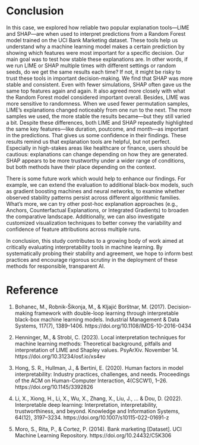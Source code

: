 # Conclusion

In this case, we explored how reliable two popular explanation tools—LIME and SHAP—are when used to interpret predictions from a Random Forest model trained on the UCI Bank Marketing dataset. These tools help us understand why a machine learning model makes a certain prediction by showing which features were most important for a specific decision. Our main goal was to test how stable these explanations are. In other words, if we run LIME or SHAP multiple times with different settings or random seeds, do we get the same results each time? If not, it might be risky to trust these tools in important decision-making. We find that SHAP was more stable and consistent. Even with fewer simulations, SHAP often gave us the same top features again and again. It also agreed more closely with what the Random Forest model considered important overall. Besides, LIME was more sensitive to randomness. When we used fewer permutation samples, LIME’s explanations changed noticeably from one run to the next. The more samples we used, the more stable the results became—but they still varied a bit. Despite these differences, both LIME and SHAP repeatedly highlighted the same key features—like duration, poutcome, and month—as important in the predictions. That gives us some confidence in their findings. These results remind us that explanation tools are helpful, but not perfect. Especially in high-stakes areas like healthcare or finance, users should be cautious: explanations can change depending on how they are generated. SHAP appears to be more trustworthy under a wider range of conditions, but both methods have their place depending on the context.

There is some future work which would help to enhance our findings. For example, we can extend the evaluation to additional black-box models, such as gradient boosting machines and neural networks, to examine whether observed stability patterns persist across different algorithmic families. What’s more, we can try other post-hoc explanation approaches (e.g., Anchors, Counterfactual Explanations, or Integrated Gradients) to broaden the comparative landscape. Additionally, we can also investigate customized visualization techniques to better convey the variability and confidence of feature attributions across multiple runs.

In conclusion, this study contributes to a growing body of work aimed at critically evaluating interpretability tools in machine learning. By systematically probing their stability and agreement, we hope to inform best practices and encourage rigorous scrutiny in the deployment of these methods for responsible, transparent AI.

# Reference

1.  Bohanec, M., Robnik-Šikonja, M., & Kljajić Borštnar, M. (2017). Decision-making framework with double-loop learning through interpretable black-box machine learning models. Industrial Management & Data Systems, 117(7), 1389–1406. https://doi.org/10.1108/IMDS-10-2016-0434

2.  Henninger, M., & Strobl, C. (2023). Local interpretation techniques for machine learning methods: Theoretical background, pitfalls and interpretation of LIME and Shapley values. PsyArXiv. November 14. https://doi.org/10.31234/osf.io/xs4ev

3.  Hong, S. R., Hullman, J., & Bertini, E. (2020). Human factors in model interpretability: Industry practices, challenges, and needs. Proceedings of the ACM on Human-Computer Interaction, 4(CSCW1), 1–26. https://doi.org/10.1145/3392826

4.  Li, X., Xiong, H., Li, X., Wu, X., Zhang, X., Liu, J., … & Dou, D. (2022). Interpretable deep learning: Interpretation, interpretability, trustworthiness, and beyond. Knowledge and Information Systems, 64(12), 3197–3234. https://doi.org/10.1007/s10115-022-01691-z

5.  Moro, S., Rita, P., & Cortez, P. (2014). Bank marketing \[Dataset\]. UCI Machine Learning Repository. https://doi.org/10.24432/C5K306
